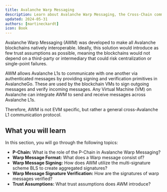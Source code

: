 ```yaml
---
title: Avalanche Warp Messaging
description: Learn about Avalanche Warp Messaging, the Cross-Chain communication primitives on Avalanche.
updated: 2024-05-31
authors: [martineckardt]
icon: Book
---
```


<YouTube id="95KB-JhQS2Y" />

Avalanche Warp Messaging (AWM) was developed to make all Avalanche blockchains natively interoperable. Ideally, this solution would introduce as few trust assumptions as possible, meaning the blockchains would not depend on a third-party or intermediary that could risk centralization or single-point failures. 

AWM allows Avalanche L1s to communicate with one another via authenticated messages by providing signing and verification primitives in AvalancheGo. These are used by the blockchain VMs to sign outgoing messages and verify incoming messages. Any Virtual Machine (VM) on Avalanche can integrate AWM to send and receive messages across Avalanche L1s. 

Therefore, AWM is not EVM specific, but rather a general cross-Avalanche L1 communication protocol.

## What you will learn

In this section, you will go through the following topics:

- **P-Chain:** What is the role of the P-Chain in Avalanche Warp Messaging?
- **Warp Message Format:** What does a Warp message consist of?
- **Warp Message Signing:** How does AWM utilize the multi-signature scheme BLS to create aggregated signatures?
- **Warp Message Signature Verification:** How are the signatures of warp messages verified?
- **Trust Assumptions:** What trust assumptions does AWM introduce?